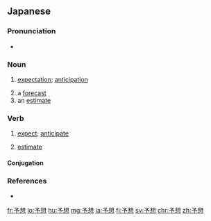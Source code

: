 ==Japanese==
{{ja-kanjitab|よ|そう|yomi=on}}

===Pronunciation===
* {{ja-pron|よそう|y=o|acc=0|acc_ref=NHK}}

===Noun===
{{ja-noun|よそう}}

# [[expectation]]; [[anticipation]]
#: {{ja-usex|彼は'''予想'''通りのことをいった。|かれ は '''よそう'''どおり の こと を いった。|He said a thing that was expected.}}
# a [[forecast]]
# an [[estimate]]

===Verb===
{{ja-verb-suru|よそう}}

# [[expect]]; [[anticipate]]
#: {{ja-usex|明日は大雨が降ることが'''予想'''されている。|あした は おおあめ が ふる こと が '''よそう''' されている。|Heavy rain is expected tomorrow.}}
# [[estimate]]
#: {{ja-usex|ダムの建設には１０億ドルかかると'''予想'''される。|ダム の けんせつ に は じゅうおく ドル かかる と '''よそう''' される。|It is estimated that the cost of construction of the dam is up to 1 billion dollars.}}

====Conjugation====
{{ja-suru|よそう}}

===References===
* {{R:Shogakukan}}

[[fr:予想]]
[[lo:予想]]
[[hu:予想]]
[[mg:予想]]
[[ja:予想]]
[[fi:予想]]
[[sv:予想]]
[[chr:予想]]
[[zh:予想]]